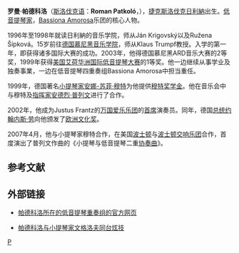 '''罗曼·帕德科洛'''（[[斯洛伐克语|斯洛伐克语]]：'''Roman Patkoló'''，{{bd|1982年|2月6日|catIdx=P}}），[[捷克斯洛伐克|捷克斯洛伐克]][[日利納|日利納]]出生。[[低音提琴家|低音提琴家]]，[[Bassiona_Amorosa|Bassiona Amorosa]]乐团的核心人物。

1996年至1998年就读日利納的音乐学院，师从Ján Krigovský以及Ružena Šípková。15岁前往[[德国|德国]][[慕尼黑音乐学院|慕尼黑音乐学院]]，师从Klaus Trumpf教授。入学的第一年，即获得诸多国际大赛的成功。2003年，他得德国慕尼黑ARD音乐大赛的2等奖，1999年获得[[美国|美国]][[艾荷华洲国际低音提琴大赛|艾荷华洲国际低音提琴大赛]]的1等奖。他一边继续从事学业及独奏事業，一边在低音提琴四重奏组Bassiona Amorosa中担当重任。

1999年，德国著名[[小提琴家|小提琴家]][[安娜-苏菲·穆特|安娜-苏菲·穆特]]为他提供[[穆特奖学金|穆特奖学金]]。他在音乐会中与穆特及[[指挥家|指挥家]][[安德烈·普列文|安德烈·普列文]]进行了合作。

2002年，他成为Justus Frantz的[[万国爱乐乐团|万国爱乐乐团]]的[[首席|首席]]演奏员。同年，德国[[总统|总统]][[约翰内斯·劳|约翰内斯·劳]]向他颁发了[[欧洲文化奖|欧洲文化奖]]。

2007年4月，他与小提琴家穆特合作，在美国[[波士顿|波士顿]]与[[波士顿交响乐团|波士顿交响乐团]]合作，首度演出了普列文作曲的《小提琴与低音提琴二重[[协奏曲|协奏曲]]》。

==参考文献==

{{Translation/Ref|de|Roman Patkoló}}

==外部链接==
*{{de}}[http://www.bassiona-amorosa.de/ 帕德科洛所在的低音提琴重奏组的官方网页]
*{{zh}}[https://web.archive.org/web/20070927223450/http://bbs.cnstrad.com/thread-2489-1-10.html 帕德科洛与小提琴家文格洛夫同台炫技]

[[Category:低音提琴家|P]]